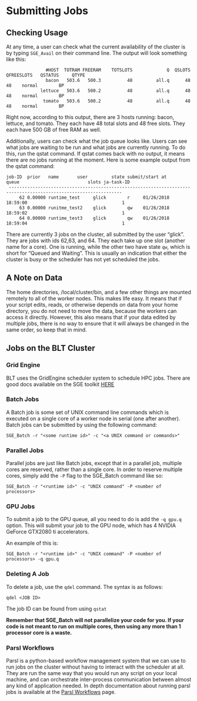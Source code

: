 # Submitting Jobs

## Checking Usage

At any time, a user can check what the current availability of the cluster is by typing ```SGE_Avail``` on their command line. The output will look something like this:

```
               #HOST  TOTRAM FREERAM    TOTSLOTS             Q  QSLOTS  QFREESLOTS   QSTATUS     QTYPE
               bacon   503.6   500.3          48         all.q      48          48    normal        BP
             lettuce   503.6   500.2          48         all.q      48          48    normal        BP
              tomato   503.6   500.2          48         all.q      48          48    normal        BP

```


Right now, according to this output, there are 3 hosts running: bacon, lettuce, and tomato. They each have 48 total slots and 48 free slots. They each have 500 GB of free RAM as well.

Additionally, users can check what the job queue looks like. Users can see what jobs are waiting to be run and what jobs are currently running. To do this, run the qstat command. If qstat comes back with no output, it means there are no jobs running at the moment. Here is some example output from the qstat command:

```
job-ID  prior   name       user         state submit/start at     queue                          slots ja-task-ID 
 -----------------------------------------------------------------------------------------------------------------
     62 0.00000 runtime_test     glick        r     01/26/2018 18:59:00                                    1        
     63 0.00000 runitme_test2    glick        qw    01/26/2018 18:59:02                                    1        
     64 0.00000 runtime_test3    glick        qw    01/26/2018 18:59:04                                    1    
```
There are currently 3 jobs on the cluster, all submitted by the user "glick". They are jobs with ids 62,63, and 64. They each take up one slot (another name for a core). One is running, while the other two have state ```qw```, which is short for "Queued and Waiting". This is usually an indication that either the cluster is busy or the scheduler has not yet scheduled the jobs.

## A Note on Data

The home directories, /local/cluster/bin, and a few other things are mounted remotely to all of the worker nodes. This makes life easy. It means that if your script edits, reads, or otherwise depends on data from your home directory, you do not need to move the data, because the workers can access it directly. However, this also means that if your data edited by multiple jobs, there is no way to ensure that it will always be changed in the same order, so keep that in mind.

## Jobs on the BLT Cluster

### Grid Engine

BLT uses the GridEngine scheduler system to schedule HPC jobs. There are good docs available on the SGE toolkit [HERE](https://arc.liv.ac.uk/SGE/)

### Batch Jobs

A Batch job is some set of UNIX command line commands which is executed on a single core of a worker node in serial (one after another). Batch jobs can be submitted by using the following command:

```
SGE_Batch -r "<some runtime id>" -c "<a UNIX command or commands>"
```

### Parallel Jobs

Parallel jobs are just like Batch jobs, except that in a parallel job, multiple cores are reserved, rather than a single core. In order to reserve multiple cores, simply add the ```-P``` flag to the SGE_Batch command like so:

```
SGE_Batch -r "<runtime id>" -c "UNIX command" -P <number of processors>
```

### GPU Jobs

To submit a job to the GPU queue, all you need to do is add the `-q gpu.q` option. This will submit your job to the GPU node, which has 4 NVIDIA GeForce GTX2080 ti accelerators.

An example of this is:

```
SGE_Batch -r "<runtime id>" -c "UNIX command" -P <number of processors> -q gpu.q
```

### Deleting A Job

To delete a job, use the `qdel` command. The syntax is as follows:
```
qdel <JOB ID>
```
The job ID can be found from using `qstat`

**Remember that SGE_Batch will not parallelize your code for you. If your code is not meant to run on multiple cores, then using any more than 1 processor core is a waste.**

### Parsl Workflows

Parsl is a python-based workflow management system that we can use to run jobs on the cluster without having to interact with the scheduler at all. They are run the same way that you would run any script on your local machine, and can orchestrate inter-process communication between almost any kind of application needed. In depth documentation about running parsl jobs is available at the [Parsl Workflows](link) page.
